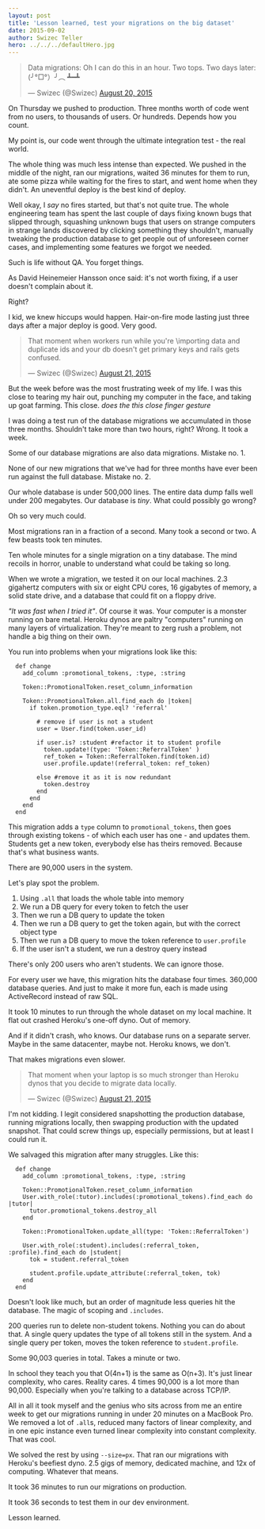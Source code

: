 ```yaml
---
layout: post
title: 'Lesson learned, test your migrations on the big dataset'
date: 2015-09-02
author: Swizec Teller
hero: ../../../defaultHero.jpg
---
```

> Data migrations: Oh I can do this in an hour. Two tops. Two days later: (╯°□°）╯︵ ┻━┻
>
> — Swizec (@Swizec) [August 20, 2015](https://twitter.com/Swizec/status/634452345007550464)

On Thursday we pushed to production. Three months worth of code went from no users, to thousands of users. Or hundreds. Depends how you count.



My point is, our code went through the ultimate integration test - the real world.



The whole thing was much less intense than expected. We pushed in the middle of the night, ran our migrations, waited 36 minutes for them to run, ate some pizza while waiting for the fires to start, and went home when they didn't. An uneventful deploy is the best kind of deploy.



Well okay, I _say_ no fires started, but that's not quite true. The whole engineering team has spent the last couple of days fixing known bugs that slipped through, squashing unknown bugs that users on strange computers in strange lands discovered by clicking something they shouldn't, manually tweaking the production database to get people out of unforeseen corner cases, and implementing some features we forgot we needed.



Such is life without QA. You forget things.



As David Heinemeier Hansson once said: it's not worth fixing, if a user doesn't complain about it.



Right?



I kid, we knew hiccups would happen. Hair-on-fire mode lasting just three days after a major deploy is good. Very good.

> That moment when workers run while you're \\importing data and duplicate ids and your db doesn't get primary keys and rails gets confused.
>
> — Swizec (@Swizec) [August 21, 2015](https://twitter.com/Swizec/status/634859142432333824)

But the week before was the most frustrating week of my life. I was this close to tearing my hair out, punching my computer in the face, and taking up goat farming. This close. _does the this close finger gesture_



I was doing a test run of the database migrations we accumulated in those three months. Shouldn't take more than two hours, right? Wrong. It took a week.



Some of our database migrations are also data migrations. Mistake no. 1.



None of our new migrations that we've had for three months have ever been run against the full database. Mistake no. 2.



Our whole database is under 500,000 lines. The entire data dump falls well under 200 megabytes. Our database is _tiny_. What could possibly go wrong?



Oh so very much could.



Most migrations ran in a fraction of a second. Many took a second or two. A few beasts took ten minutes.



Ten whole minutes for a single migration on a tiny database. The mind recoils in horror, unable to understand what could be taking so long.



When we wrote a migration, we tested it on our local machines. 2.3 gigahertz computers with six or eight CPU cores, 16 gigabytes of memory, a solid state drive, and a database that could fit on a floppy drive.



_"It was fast when I tried it"_. Of course it was. Your computer is a monster running on bare metal. Heroku dynos are paltry "computers" running on many layers of virtualization. They're meant to zerg rush a problem, not handle a big thing on their own.



You run into problems when your migrations look like this:

```
  def change
    add_column :promotional_tokens, :type, :string

    Token::PromotionalToken.reset_column_information

    Token::PromotionalToken.all.find_each do |token|
      if token.promotion_type.eql? 'referral'

        # remove if user is not a student
        user = User.find(token.user_id)

        if user.is? :student #refactor it to student profile
          token.update!(type: 'Token::ReferralToken' )
          ref_token = Token::ReferralToken.find(token.id)
          user.profile.update!(referral_token: ref_token)

        else #remove it as it is now redundant
          token.destroy
        end
      end
    end
  end
```

This migration adds a `type` column to `promotional_tokens`, then goes through existing tokens - of which each user has one - and updates them. Students get a new token, everybody else has theirs removed. Because that's what business wants.



There are 90,000 users in the system.



Let's play spot the problem.

1. Using `.all` that loads the whole table into memory
2. We run a DB query for every token to fetch the user
3. Then we run a DB query to update the token
4. Then we run a DB query to get the token again, but with the correct object type
5. Then we run a DB query to move the token reference to `user.profile`
6. If the user isn't a student, we run a destroy query instead

There's only 200 users who aren't students. We can ignore those.



For every user we have, this migration hits the database four times. 360,000 database queries. And just to make it more fun, each is made using ActiveRecord instead of raw SQL.



It took 10 minutes to run through the whole dataset on my local machine. It flat out crashed Heroku's one-off dyno. Out of memory.



And if it didn't crash, who knows. Our database runs on a separate server. Maybe in the same datacenter, maybe not. Heroku knows, we don't.



That makes migrations even slower.

> That moment when your laptop is so much stronger than Heroku dynos that you decide to migrate data locally.
>
> — Swizec (@Swizec) [August 21, 2015](https://twitter.com/Swizec/status/634835917329571840)

I'm not kidding. I legit considered snapshotting the production database, running migrations locally, then swapping production with the updated snapshot. That could screw things up, especially permissions, but at least I could run it.



We salvaged this migration after many struggles. Like this:

```
  def change
    add_column :promotional_tokens, :type, :string

    Token::PromotionalToken.reset_column_information
    User.with_role(:tutor).includes(:promotional_tokens).find_each do |tutor|
      tutor.promotional_tokens.destroy_all
    end

    Token::PromotionalToken.update_all(type: 'Token::ReferralToken')

    User.with_role(:student).includes(:referral_token, :profile).find_each do |student|
      tok = student.referral_token

      student.profile.update_attribute(:referral_token, tok)
    end
  end
```

Doesn't look like much, but an order of magnitude less queries hit the database. The magic of scoping and `.includes`.



200 queries run to delete non-student tokens. Nothing you can do about that. A single query updates the type of all tokens still in the system. And a single query per token, moves the token reference to `student.profile`.



Some 90,003 queries in total. Takes a minute or two.



In school they teach you that O(4n+1) is the same as O(n+3). It's just linear complexity, who cares. Reality cares. 4 times 90,000 is a lot more than 90,000. Especially when you're talking to a database across TCP/IP.



All in all it took myself and the genius who sits across from me an entire week to get our migrations running in under 20 minutes on a MacBook Pro. We removed a lot of `.all`s, reduced many factors of linear complexity, and in one epic instance even turned linear complexity into constant complexity. That was cool.



We solved the rest by using `--size=px`. That ran our migrations with Heroku's beefiest dyno. 2.5 gigs of memory, dedicated machine, and 12x of computing. Whatever that means.



It took 36 minutes to run our migrations on production.



It took 36 seconds to test them in our dev environment.



Lesson learned.